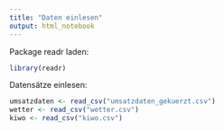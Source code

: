 ```yaml
---
title: "Daten einlesen"
output: html_notebook
---
```


Package readr laden:
```r
library(readr)
```

Datensätze einlesen:
```r
umsatzdaten <- read_csv("umsatzdaten_gekuerzt.csv")
wetter <- read_csv("wetter.csv")
kiwo <- read_csv("kiwo.csv")
```


